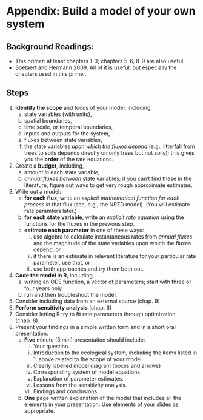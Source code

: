 # Appendix: Build a model of your own system

## Background Readings:

* This primer: at least chapters 1-3; chapters 5-6, 8-9 are also useful.
* Soetaert and Hermann 2009. All of it is useful, but especially the chapters used in this primer.

## Steps

1. **Identify the scope** and focus of your model, including,
   a. state variables (with units),
   a. spatial boundaries, 
   a. time scale, or temporal boundaries,
   a. inputs and outputs for the system, 
   a. fluxes between state variables,
   a. the state variables *upon which the fluxes depend* (e.g., litterfall from trees to soils depends directly on only trees but not soils); this gives you the **order** of the rate equations.
1. Create a **budget**, including,   
   a. amount *in* each state variable,
   a. *annual fluxes between* state variables; if you can't find these in the literature, figure out ways to get very rough approximate estimates.
1. Write out a model:
   a. **for each flux**, write an *explicit mathematical function for each process* in that flux (see, e.g., the NPZD model). (You will estimate rate paramters later.)
   a. **for each state variable**, write an *explicit rate equation* using the functions for the fluxes in the previous step.
   a. **estimate each parameter** in one of these ways: 
      i. use algebra to calculate instantaneous rates from *annual fluxes* and the magnitude of the state variables upon which the fluxes depend, or
      i. if there is an estimate in relevant literature for your particular rate parameter, use that, or
      i. use both approaches and try them both out.
1. **Code the model in R**, including,
   a. writing an ODE function, a vector of parameters; start with three or four years only.
   a. run and then troubleshoot the model.
1. Consider including data from an external source (chap. 9)
1. **Perform sensitivity analysis** (chap. 6)
1. Consider letting R try to fit rate parameters through optimization (chap. 8).
1. Present your findings in a simple written form and in a short oral presentation.
   a. **Five** minute (5 min) presentation should include:
      i. Your question.
      i. Introduction to the ecological system, including the items listed in 1. above related to the scope of your model.
      i. Clearly labelled model diagram (boxes and arrows)
      i. Corresponding system of model equations.
      i. Explanation of parameter estimates.
      i. Lessons from the sensitivity analysis.
      i. Findings and conclusions.
   a. **One** page written explanation of the model that includes all the elements in your presentation. Use elements of your slides as appropriate.



